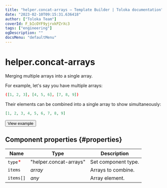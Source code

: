 ```yaml
---
title: "helper.concat-arrays — Template Builder | Toloka documentation"
date: "2023-02-10T09:15:31.636418"
author: ["Toloka Team"]
coverId: F_bIcOYF9yjrxkPZrXc3
tags: ["engineering"]
ogDescription: ""
docsMenu: "defaultMenu"
---
```


# helper.concat-arrays

Merging multiple arrays into a single array.

For example, let's say you have multiple arrays:

```json
([1, 2, 3], [4, 5, 6], [7, 8, 9])
```

Their elements can be combined into a single array to show simultaneously:

```json
[1, 2, 3, 4, 5, 6, 7, 8, 9]
```

<Button themeColor="light" view="default" size="l" type="link" url="https://ya.cc/t/5gzayPK_3tz4vn">View example</Button>

## Component properties {#properties}

**Name** | **Type** | **Description**
----- | ----- | -----
`type`<span style="color: red">\*</span> | "helper.concat-arrays" | Set component type.
`items` | _array_ | Arrays to combine.
`items[]` | _any_ | Array element.
